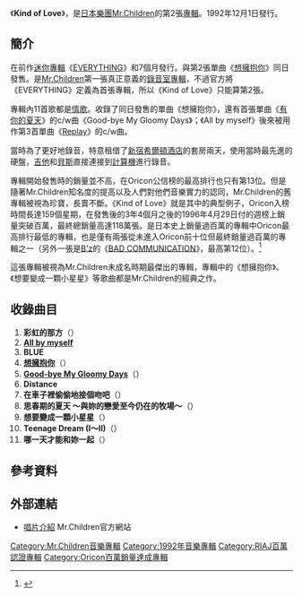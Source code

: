 {{Infobox Album
| Name           = Kind of Love
| Type           = 專輯
| Artist         = [[Mr.Children|Mr.Children]]
| Cover          =
| Released       = 1992年12月1日
| Recorded       =
| Genre          = [[J-POP|J-POP]]
| Length         = 52分21秒
| Label          = [[TOY'S_FACTORY|TOY'S FACTORY]]
| Producer       = [[小林武史|小林武史]]
| Reviews        =
| Chart position = * 週間最高排行第13位（[[Oricon|Oricon]]）
| Certification  = Million（[[日本唱片協會|日本唱片協會]]）
| Last album     = [[EVERYTHING_(Mr.Children專輯)|EVERYTHING]]<br />（1992年）
| This album     = '''Kind of Love'''<br />（1992年）
| Next album     = [[Versus_(Mr.Children專輯)|Versus]]<br />（1993年）
| Misc           = {{Singles
 | Name          = Kind of Love
 | Type          = 錄音室專輯
 | Single 1      = [[想擁抱你_(Mr.Children單曲)|想擁抱你]]
 | Single 1 date = 1992年12月1日
  }}
}}
《'''Kind of Love'''》，是[[日本|日本]][[樂團|樂團]][[Mr.Children|Mr.Children]]的第2張[[錄音室專輯|專輯]]。1992年12月1日發行。

==簡介==
在前作[[迷你專輯|迷你專輯]]《[[EVERYTHING_(Mr.Children專輯)|EVERYTHING]]》和7個月發行。與第2張單曲《[[想擁抱你_(Mr.Children單曲)|想擁抱你]]》同日發售。是[[Mr.Children|Mr.Children]]第一張真正意義的[[錄音室專輯|錄音室專輯]]，不過官方將《EVERYTHING》定義為首張專輯，所以《Kind of Love》只能算第2張。

專輯內11首歌都是[[情歌|情歌]]。收錄了同日發售的單曲《想擁抱你》，還有首張單曲《[[有你的夏天|有你的夏天]]》的c/w曲《Good-bye My Gloomy Days》；《All by myself》後來被用作第3首單曲《[[Replay_(單曲)|Replay]]》的c/w曲。

當時為了更好地錄音，特意租借了[[新宿|新宿]][[希爾頓酒店|希爾頓酒店]]的套房兩天，使用當時最先進的硬盤，[[吉他|吉他]]和[[貝斯|貝斯]]直接連接到[[計算機|計算機]]進行錄音。

專輯開始發售時的銷量並不高，在Oricon公信榜的最高排行也只有第13位。但是隨著Mr.Children知名度的提高以及人們對他們音樂實力的認同，Mr.Children的舊專輯被視為珍寶，長賣不斷。《Kind of Love》就是其中的典型例子，Oricon入榜時間長達159個星期，在發售後的3年4個月之後的1996年4月29日付的週榜上銷量突破百萬，最終總銷量高達118萬張。是日本史上銷量過百萬的專輯中Oricon最高排行最低的專輯，也是僅有兩張從未進入Oricon前十位但最終銷量過百萬的專輯之一（另外一張是[[B'z|B'z]]的《[[BAD_COMMUNICATION|BAD COMMUNICATION]]》，最高第12位）。<ref>{{Cite web |url=http://www.musictvprogram.com/corner-ranking-album.html |script-title=ja:歴代アルバムランキング |access-date=2010-10-24 |archive-url=https://web.archive.org/web/20120103001458/http://www.musictvprogram.com/corner-ranking-album.html |archive-date=2012-01-03 |dead-url=yes }}</ref>

這張專輯被視為Mr.Children未成名時期最傑出的專輯，專輯中的《想擁抱你》、《想要變成一顆小星星》等歌曲都是Mr.Children的經典之作。

==收錄曲目==
# '''彩虹的那方'''（{{lang|ja|虹の彼方へ}}）
# '''[[Replay_(單曲)|All by myself]]'''
# '''BLUE'''
# '''[[想擁抱你_(Mr.Children單曲)|想擁抱你]]'''（{{lang|ja|抱きしめたい}}）
# '''[[有你的夏天|Good-bye My Gloomy Days]]'''（{{lang|ja|グッバイ・マイ・グルーミーデイズ}}）
# '''Distance'''
# '''在車子裡偷偷地接個吻吧'''（{{lang|ja|車の中でかくれてキスをしよう}}）
# '''思春期的夏天 ～與妳的戀愛至今仍在的牧場～'''（{{lang|ja|思春期の夏 〜君との恋が今も牧場に〜}}）
# '''想要變成一顆小星星'''（{{lang|ja|星になれたら}}）
# '''Teenage Dream (I～II)'''（{{lang|ja|ティーンエイジ・ドリーム (I〜II)}}）
# '''哪一天才能和妳一起'''（{{lang|ja|いつの日にか二人で}}）

==參考資料==
{{reflist}}

==外部連結==
*[http://www.mrchildren.jp/disco/album/album02.html 唱片介紹] {{Wayback|url=http://www.mrchildren.jp/disco/album/album02.html |date=20191018054924 }} Mr.Children官方網站

{{Mr.Children}}

[[Category:Mr.Children音樂專輯|Category:Mr.Children音樂專輯]]
[[Category:1992年音樂專輯|Category:1992年音樂專輯]]
[[Category:RIAJ百萬認證專輯|Category:RIAJ百萬認證專輯]]
[[Category:Oricon百萬銷量達成專輯|Category:Oricon百萬銷量達成專輯]]